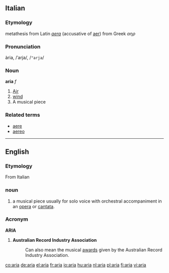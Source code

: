 ==Italian==
===Etymology===
metathesis from Latin ''[[aera]]'' (accusative of [[aer]]) from Greek ''αηρ''
===Pronunciation===
ària, /ˈarja/, /<tt>"arja</tt>/
===Noun===
'''aria''' ''f''

#[[Air]]
# [[wind]]
#A musical piece

===Related terms===
*[[aere]]
*[[aereo]]

----

==English==
===Etymology===
From Italian

===noun===
#a musical piece usually for solo voice with orchestral accompaniment in an [[opera]] or [[cantata]].


===Acronym===
'''ARIA'''
#'''Australian Record Industry Association'''
#:Can also mean the musical [[award]]s given by the Australian Record Industry Association.

[[co:aria]]
[[de:aria]]
[[el:aria]]
[[fr:aria]]
[[io:aria]]
[[hu:aria]]
[[nl:aria]]
[[pl:aria]]
[[fi:aria]]
[[vi:aria]]